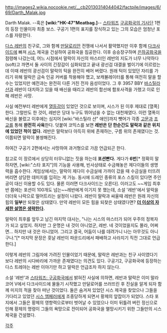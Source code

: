 http://images2.wikia.nocookie.net/__cb20130314044042/factpile/images/6/69/Darth_Malak.jpg

Darth Malak. --혹은 '''[wiki:"HK-47"Meatbag.]'''-- [[스타워즈]] [[구공화국의 기사단]] 1편의 등장 인물이자 최종 보스. 구공기 1편의 표지를 장식하고 있는 그의 모습은 엄청난 포스를 자랑한다.

[[다스 레반]]의 친구로, 그와 함께 [[만달로리안]] 전쟁에 나서서 활약했지만 이후 함께 [[다크사이드]]에 빠져 [[시스]] 제국을 건설하여 공화국을 침공한다. 이후 승승장구하며 [[은하공화국]]을 점령해 나갔는데, 어느 시점에서 말락이 자신의 마스터인 레반의 지도가 너무 나약하다(soft)고 까면서 둘 사이의 긴장감이 심화되었고 끝내 광선검 대결을 벌이기에 이르렀는데 이때 레반의 광선검이 말락의 턱을 완전히 베어 버렸다. 원래 턱이 있었던 자리를 가리기 위해 말락은 금속 인공 커버를 착용해야 했고, 보캐뷸레이터를 통해 여전히 말을 할 수는 있었지만 예전과는 완전히 다른 거친 전자 음성이었다. 그 후 3957 BBY [[바스틸라 샨]]과 레반이 대치하고 있을 때 배신을 때리고 레반의 함선에 함포사격을 가했고 이로 인해 레반은 사망.

사실 예전부터 레반에게 [[열등감]]이 있었던 것으로 보이며, 시스가 된 이후 제대로 [열폭]한다. 그럴만도 한 것이, 레반은 당대 누구도 뛰어넘을 수 없는 대천재였다. 이런 열폭이 배신을 불렀고 이후에는 심지어 [wiki:"바스틸라 샨" 애인]까지 뺏어가 각종 [[고문]]과 [[조교]]를 통해 '''완전히 사육'''한다. 덧붙여 코믹스를 보면 '''레반은 단 한순간도 말락과 같은 위치에 있었던 적이 없다.''' 레반은 말락보다 아득히 위에 존재하는, 구름 위의 존재였다는 것. 이쯤되면 말락이 불쌍해진다.

하여간 구공기 2편에서는 사망하여 과거형으로 가끔 언급되곤 한다.

참고로 이 장르에서 상당히 터무니없는 짓을 하는데 '''포션빤다.''' 게다가 '''6번'''[* 정확히 말하자면, [wiki:"스타 포지"]의 기능을 사용해, 빈사상태로 수금해놓은 제다이들의 생명력을 흡수한다. 게임상에서는, 말락이 제다이 수금실에 가까이 갔을 때 수금실을 터뜨려버리면 상당한 데미지를 입히는 게 가능. 동시에 드레인 종류의 포스 스킬이 있다면 주인공이 대신 이용할 수도 있다. 물론 이러면 다크사이드는 오른다]. 이러고도 ~~게임 최후반 쯤에는 포션이 100개도 넘는~~레반에게 이기지 못 했는데, 소설 '레반'에서 말락을 더더욱 나락으로 떨어트리는 설정이 나왔다. 레반이 말락과 싸울때 레반은 원래 자신의 힘의 '''일부'''만 되찾은 상태였다. 만약 레반이 모든 힘을 되찾은 상태였다면? '''[[더 이상의 자세한 설명은 생략한다]].'''

말락이 최후를 앞두고 남긴 마지막 대사는, "나는 시스의 마스터가 되어 우주의 정복자가 되고 싶었지. 하지만 그 운명은 내 것이 아니었군, 레반. 네 것이었을지도 몰라, 어쩌면... 하지만 내 것은 아니었어. 그리고 결국, 어둠이 나를 데려가니 나는 아무것도 아니구나."[* 마지막 문장은 훗날 레반이 파운드리에서 패배하고 사라지기 직전 그대로 언급한다.]

이렇게 레반의 그림자에 가려진 인물이었기 때문에, 말락은 레반과는 친구 사이였다기 보다 레반의 시다바리에 가까운 존재였다는 의견도 있다. 구공기2, 구공화국에 등장하는 다스 트레야는 레반 이야기만 하고 말락은 언급조차 하지 않는다.

소설 '레반'과 [[스타워즈: 구공화국]]에서 밝혀진 사실에 의하면, 레반과 말락은 이미 말라코어 V에서 다크사이드에 물들기 시작했고 만달로어를 쓰러뜨린 후 진실을 알게 되자 함께 미지의 적을 찾아 떠난 것이었다. 둘은 숨겨져 있었던 시스 제국을 찾았으나 그들을 기다리고 있었던 [[시스 엠페러]]에게 조종당하게 되면서 황제의 앞잡이가 되었다. 스타 포지에서 그들은 황제의 영향력으로부터 벗어날 수 있었으나 이미 뒤틀려 버린 정신으로 인해 황제의 명령이 그들의 욕망으로 전이되어 공화국을 멸망시키기 위한 그들만의 시스 제국을 건설했다.

[[각주]]
